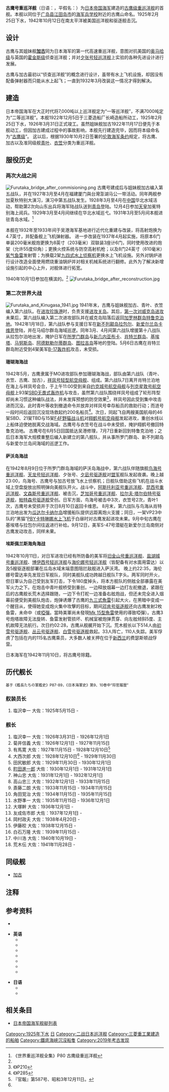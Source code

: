 {{expand|time=2015-12-12T08:53:07+00:00}}

{{军舰模板
|名称= 古鹰 [[File:Naval_Ensign_of_Japan.svg|30px]]<br /><small>{{lang|ja|ふるたか}}</small>
|图片= [[File:Japanese_cruiser_Furutaka.jpg|300px]]
|照片說明= 古鹰1926年状态
|舰种= 重巡洋舰
|舰名= 古鹰
|拥有国= [[File:Merchant_flag_of_Japan_(1870).svg|25px]][[日本帝国|日本帝国]]
|舰级= [[古鹰级重巡洋舰|古鹰级重巡洋舰]]
|制造= [[三菱重工|三菱造船厂]]长崎造船所
|下定= 1922年6月
|动工= 1922年12月5日
|下水= 1925年2月25日
|服役= 1926年3月31日
|结局= 1942年10月12日在[[埃斯佩兰斯海角海战|埃斯佩兰斯海角海战]]中与美舰队交战战沉
|除籍= 1942年11月10日
|排水= 新造时 → 改装后（下同）<br />标准7,950[[标准排水量|吨]] → 8,700吨<br />公试9,544吨 → 10,630吨
|长度= 181.166米
|全宽= 16.55米 → 16.926米
|吃水= 5.56米 → 5.61米
|锅炉= 舰本式重油专烧锅炉10座、同型优煤混烧2座 → 舰本式重油专烧锅炉10座
|引擎= 三菱帕森斯式变速蒸汽轮机4座4轴推进
|出力= 102,000马力 → 103,340马力（公试成绩）
|极速= 34.6节（公试成绩） → 32.95节（公试成绩）
|续航航= 7,000海里/14节
|乘员= 627人 → 639人
|舰载机= 1架[[九O式二号水上侦察机|九O式二号水上侦察机]] → 2架[[九四式水上侦察机|九四式水上侦察机]]
|装备= '''新造时'''：<br />200mm單裝艦砲6座<br />80mm單裝高角砲4座<br />13mm連裝機槍8挺<br />610mm連裝魚雷發射管6座<br />八年式魚雷24枚
'''改装后'''：<br />203mm連裝艦砲3座<br />120mm單裝高角砲4座<br />13mm連裝機槍2挺<br />25mm連裝機槍10挺<br />610mm四連裝魚雷發射管2座<br />九三式[[氧气鱼雷|氧气鱼雷]]16枚
|裝甲= 主装甲带76毫米<br />甲板32~36毫米<br />主炮25毫米
}}

'''古鹰号重巡洋舰'''（日语：{{lang|ja|古鷹}}，平假名：{{lang|ja|ふるたか}}）为[[日本帝国海军|日本帝国海军]]建造的[[古鹰级重巡洋舰|古鹰级重巡洋舰]]的首舰。本舰以同位于[[广岛县|广岛县]][[江田岛市|江田岛市]]的[[海军兵学校|海军兵学校]]附近的古鹰山命名。1925年2月25日下水，1942年10月12日在南太平洋被美国巡洋舰和驱逐舰击沉。

== 设计 ==
古鹰与其姐妹舰'''[[加古号重巡洋舰|加古]]'''同为日本海军的第一代高速重巡洋舰，意图对抗美国的[[奥马哈级轻巡洋舰|奥马哈级]]与英国的[[霍金斯级轻巡洋舰|霍金斯级]]侦查巡洋舰；并对[[夕张号轻巡洋舰|夕张号轻巡洋舰]]上实验的各种先进设计进行发展。

古鹰与加古最初以“侦查巡洋舰”的概念进行设计，虽带有水上飞机设施，却因没有配备弹射器而只能从水上起飞；一直到1932年3月改装这一情况才得到解决。

== 建造 ==
日本帝国海军在大正时代将7,000吨以上巡洋舰定为“一等巡洋舰”，不满7000吨定为“二等巡洋舰”。本舰1922年12月5日于三菱造船厂长崎造船所动工，1925年2月25日下水，1926年3月31日正式竣工。虽然姐妹舰加古1922年11月17日便先于本舰动工，但因加古建成过程中的事故影响，本舰先行建造完毕，因而将本级命名为“[[古鹰级重巡洋舰|古鹰级]]”。
这以后，根据1930年10月2日签署的[[伦敦海军条约|伦敦海军条约]]规定，将古鹰、加古以及准同级舰[[青叶号重巡洋舰|青叶]]、[[衣笠号重巡洋舰|衣笠]]分类为重巡洋舰。

== 服役历史 ==
=== 两次大战之间 ===
[[File:Furutaka_bridge_after_commisioning.png|thumb]]
古鹰号建成后与姐妹舰加古编入第五战队，并在1927年3月至4月在福建厦门與台灣澎湖马公一带活动。同年两舰参加夏秋特别大演习，演习中第五战队发生{{link-ja|美保関事件|美保関事件|撞击事故}}。1928年3月至4月在[[中国|中国]]华北水域活动，帮助第2次向山东出兵将海军陆战队送到[[青岛|青岛]]登陆。12月4日参加[[天皇|天皇]]加冕特别海上阅兵。1929年3月至4月间继续在华北水域巡弋。1931年3月至5月间本舰进驻青岛水域。<ref name="世界重巡洋舰全集P80">《世界重巡洋舰全集》P80 古鹰级重巡洋舰</ref>

本舰在1932年至1933年间于吴港海军基地进行近代化重建与改装，将高射炮换为4.7英寸，并配备舰上飞机弹射器。
进一步改装在1937年4月起实施，将原本6门单装200毫米舰炮更换为8英寸（203毫米）双联装3座计6门，同时使用改进的炮架（允许55度仰角）；更换火控系统与防空高射机枪；以及8门24英寸（610毫米）[[九三式鱼雷|氧气鱼雷]]发射管；为换载2架[[九四式水上侦察机|九四式水上侦察机]]更换水上飞机设施。另外对锅炉进行设计改造全面使用燃烧重油锅炉并对相关机械系统进行翻修。此外为了解决新增设施引起的中心上升，对舰体进行拓宽。

1940年10月1日参加在横滨的{{link-ja|日本纪元2600年特别阅舰式|紀元二千六百年特別観艦式}}。<ref name="世界重巡洋舰全集P80" />
[[File:Furutaka_bridge_after_reconstruction.jpg|thumb]]

=== 第二次世界大战 ===
[[File:Furutaka_and_Kinugasa_1941.jpg|thumb]]
1941年末，古鹰与姐妹舰加古、青叶、衣笠编入第六战队。在[[珍珠港事件|进攻珍珠港]]时，负责支援[[关岛战役_(1941年)|进攻关岛]]。其后，[[威克岛战役|第一次对威克岛进攻]]未果后，第六战队编入第二次进攻部队并在威克岛陷落后返回[[加罗林群岛|加罗林群岛]][[特鲁克泊地|特鲁克泊地]]。1942年1月18日，第六战队参与支援日军在[[新不列颠岛|新不列颠岛]][[拉包尔|拉包尔]]、[[新爱尔兰岛|新爱尔兰岛]][[卡维恩|卡维恩]]登陆，并在马绍尔群岛海域巡逻。同年3月、4月间第六战队增援第十八战队从拉包尔泊地出发，掩护日军在[[所罗门群岛|所罗门群岛]]与[[新几内亚|新几内亚]][[布卡_(巴布亚新几内亚)|布卡]]、[[肖特兰群岛|肖特兰群岛]]、[[基埃塔|基埃塔]]、[[马努斯岛|马努斯岛]]、[[阿德默勒尔蒂群岛|阿德默勒尔蒂群岛]]、[[图拉吉岛|图拉吉岛]]等地的登陆。5月6日古鹰在肖特兰群岛附近受到4架美军[[B-17轰炸机|B-17轰炸机]]攻击，未受损。

==== 珊瑚海海战 ====
{{main|珊瑚海海战}}
1942年5月，古鹰隶属于MO进攻部队参加珊瑚海海战，部队由第六战队（青叶、衣笠、古鹰、加古），[[祥凤号航空母舰|祥凤号轻型航空母舰]]、{{link-jp|涟号驱逐舰|漣_(吹雪型駆逐艦)}}组成。第六战队7日离开肖特兰泊地在海上与祥凤号会合，于上午11:00受到来自[[约克城号航空母舰_(CV-5)|约克城号航空母舰]]与[[列克星敦号航空母舰_(CV-2)|列克星敦号航空母舰]]上93架[[SBD轰炸机|SBD无畏式轰炸机]]与{{link-en|TBD毁灭者鱼雷攻击机|Douglas_TBD_Devastator}}攻击，虽然第六战队围绕祥凤号组成了轮形阵型却尚未习惯这种编队战法，并未发挥预想的防空效果<ref>《{{lang|ja|暁の珊瑚海}}》P210</ref>，祥凤号因此受到集中攻击进而沉没。此时青叶等收到撤退命令并放弃对祥凤号幸存船员的救助行动；而涟号一段时间后返回沉没现场救起约200名船员<ref>《{{lang|ja|戦史叢書49}}》P285</ref>。次日，同起飞自两艘美国航母的46架SBD、21架TBD与15架[[F4F战斗机|F4F野猫战斗机]]对[[翔鹤号航空母舰|翔鹤号航空母舰]]发起进攻，重创水线以上船体迫使她脱离交战海域。古鹰号与衣笠号在战斗中未受损，掩护翔鹤号撤回特鲁克泊地。
古鹰号在6月5日回国抵达吴港修理，7月7日重新回到特鲁克泊地；之后日本海军大规模重整后编入新建立的第八舰队，并从事所罗门群岛、新不列颠岛与新爱尔兰岛间海域的巡逻工作。

==== 萨沃岛海战 ====
{{main|萨沃岛海战}}
在1942年8月9日位于所罗门群岛海域的萨沃岛海战中，第六战队伴随旗舰[[鸟海号重巡洋舰|鸟海号重巡洋舰]]、[[天龙号轻巡洋舰|天龙号轻巡洋舰]]、夕张号、[[夕凪號驅逐艦_(二代神風級驅逐艦)|夕凪号驱逐舰]]对[[盟军|盟军]]舰队发起夜袭。晚上越23:00，鸟海号、古鹰号与加古号放飞水上侦察机；日舰队借助这些飞机在战斗水域上空盘旋放出照明弹向美舰队开火。战斗中，[[阿斯托利亚号重巡洋舰|阿斯托利亚号重巡洋舰]]、[[昆西号重巡洋舰|昆西号重巡洋舰]]、[[文森斯号重巡洋舰|文森斯号重巡洋舰]]、{{Link-en|堪培拉号重巡洋舰 (D33)|HMAS Canberra (D33)|堪培拉号重巡洋舰}}被击沉，[[芝加哥号重巡洋舰|芝加哥号重巡洋舰]]、[[拉尔夫·塔尔伯特号驱逐舰|拉尔夫·塔尔伯特号驱逐舰]]，[[帕特森号驱逐舰|帕特森号驱逐舰]]受创。日军方面，鸟海号被击中3次，衣笠号2次，青叶1次，古鹰号未受损并于次日8月10日返回卡维恩。
8月末，第六战队与鸟海从肖特兰泊地出发为[[瓜达尔卡纳尔岛|瓜达尔卡纳尔岛]]增援船队提供远距离炮火支援；同日，一架VP23中队的“黑猫”[[PBY卡特琳娜水上飞机|PBY卡特琳娜水上飞机]]于白昼时对古鹰发起进攻未果。9月中旬古鹰在基埃塔与拉包尔间往返进行补给。9月12日，美军S-47号潜艇在新爱尔兰岛南侧对古鹰发动攻击，同样未果。

==== 埃斯佩兰斯海角海战 ====
{{main|埃斯佩兰斯海角海战}}
1942年10月11日，对日军进攻已经有所防备的美军将[[旧金山号重巡洋舰|旧金山号重巡洋舰]]、[[盐湖城号重巡洋舰|盐湖城号重巡洋舰]]、[[博伊西号轻巡洋舰|博伊西号轻巡洋舰]]与[[海伦娜号轻巡洋舰|海伦娜号轻巡洋舰]]（皆配备有对水面用雷达）以及5艘驱逐舰部署在瓜岛水域末端意图阻拦敌舰进入萨沃湾。
晚上约22:35，海伦娜号雷达率先发现日军舰队，同时美舰队成功跨越日舰队T字头。两军同时开火，但日軍认为自己受到友军打击，下令180度掉头，将本方舰队的侧舷全部暴露在美军火力之下。在炮击中青叶舰桥受到重创，一边释放烟幕一边打左舵撤退，紧跟在后的古鹰舰长荒木选择跟随，一边下令打舵一边准备右舷炮战，但还未完全进入烟幕前便受到美舰队炮击，炮弹诱爆了古鹰的[[九三式魚雷|九三式魚雷]]引起大火，在黑暗中变成一个醒目从，使得她变成炮火集中攻擊的目标，期间[[邓肯号驱逐舰|邓肯号驱逐舰]]还向古鹰发射2枚鱼雷，未命中（或[[啞彈|啞彈]]。當時美軍尚未發現[[Mk_15型魚雷|Mk 15型魚雷]]使用的{{le|6型雷管|Mark VI exploder}}導致啞彈）。古鹰3号炮塔故障无法旋转、鱼雷发射管损坏、机械室被炮弹贯穿、向左舷倾斜5度、主机故障无法航行。次日约02:28，古鹰从舰艉开始下沉。荒木舰长以下514人由[[初雪号驱逐舰_(吹雪型)|初雪号驱逐舰]]、[[丛云号驱逐舰_(吹雪型)|丛云号驱逐舰]]、[[白雪号驱逐舰_(吹雪型)|白雪号驱逐舰]]救起。33人阵亡，110人失踪。美军俘虏了包括在内的115名古鹰乘员，大多数人被关押在位于[[新西兰|新西兰]]的费瑟斯顿战俘营。

日本海军在1942年11月10日，将古鹰号除籍。

== 历代舰长 ==
<small>基于《艦長たちの軍艦史》P87-89，《日本海軍史》第9、10巻中“将官履歴”</small>
=== 舣装员长 ===
#塩沢幸一 大佐：1925年5月15日 -

=== 舰长 ===
#塩沢幸一 大佐：1926年3月31日 - 1926年12月1日
#菊井信義 大佐：1926年12月1日 - 1927年11月15日
#有馬寛 大佐：1927年11月15日 - 1928年12月10日<ref name=kp587>『官報』第587号、昭和3年12月11日。</ref>
#大西次郎 大佐：1928年12月10日<ref name=kp587/> - 1929年11月30日
#田尻敏郎 大佐：1929年11月30日 - 1930年12月1日
#[[町田進一郎|町田進一郎]] 大佐：1930年12月1日 - 1931年12月1日
#神山忠 大佐：1931年12月1日 - 1932年12月1日
#高山忠三 大佐：1932年12月1日 - 1933年11月15日
#斎藤二朗 大佐：1933年11月15日 - 1934年11月15日
#角田覚治 大佐：1934年11月15日 - 1935年11月15日
#水野準一 大佐：1935年11月15日 - 1936年12月1日
#大塚幹 大佐：1936年12月1日 -
#友成佐市郎 大佐：1937年12月1日 -
#岡村政夫 大佐：1938年4月20日 -
#伊藤皎 大佐：1938年12月15日 -
#白石万隆 大佐：1939年11月15日 -
#中川浩 大佐：1940年10月19日 -
#荒木伝 大佐：1941年11月28日 -

== 同级舰 ==

* [[加古号重巡洋舰|加古]]

== 注释 ==
<references />
== 参考资料 ==
* {{cite book |title = 《舰船知识2010增刊 世界重巡洋舰全集》|publisher = 舰船知识杂志社}}

* '''英语'''
**{{cite book | last = Brown | first = David | authorlink = | year = 1990 | title = Warship Losses of World War Two | publisher = Naval Institute Press | location = | isbn = 1-55750-914-X }}
**{{cite book | last = D'Albas | first = Andrieu | authorlink = | year = 1965 | title = Death of a Navy: Japanese Naval Action in World War II | publisher = Devin-Adair Pub | location = | isbn = 0-8159-5302-X }}
**{{cite book | last = Dull | first = Paul S. | authorlink = | year = 1978 | chapter = | title = A Battle History of the Imperial Japanese Navy, 1941-1945 | url = https://archive.org/details/battlehistoryofi0000dull | publisher = Naval Institute Press | location = | isbn = 0-87021-097-1 }}
**{{cite book | last = Howarth | first = Stephen | authorlink = | year = 1983 | title = The Fighting Ships of the Rising Sun: The drama of the Imperial Japanese Navy, 1895-1945 | publisher = Atheneum | location = | isbn = 0-689-11402-8 }}
**{{cite book | last = Jentsura | first = Hansgeorg | authorlink = | year = 1976 | chapter = | title = Warships of the Imperial Japanese Navy, 1869-1945 | publisher = Naval Institute Press | location = | isbn = 0-87021-893-X }}
**{{cite book | last = Lacroix | first = Eric | authorlink = |author2=Linton Wells | year = 1997 | chapter = | title = Japanese Cruisers of the Pacific War | publisher = Naval Institute Press | location = | isbn = 0-87021-311-3 }}
**{{cite book | last = Whitley | first = M.J. | authorlink = | year = 1995 | chapter = | title = Cruisers of World War Two: An International Encyclopedia | publisher = Naval Institute Press | location = | isbn = 1-55750-141-6 }}

* '''日语'''
** {{Cite book|author=森史朗|date=2009/11|title=暁の珊瑚海|publisher=文春文庫|isbn=978-4-16-777315-1}}
** {{Cite book|author=防衛庁防衛研修所戦史室|year=1971/09|title=戦史叢書49　南東方面海軍作戦(1)　{{small|ガ島奪還作戦開始まで}}|publisher=朝雲新聞社}}

== 相关条目 ==
*[[大日本帝国海军舰艇列表|日本帝国海军舰艇列表]]

{{DEFAULTSORT:Furutaka}}
{{日本重巡洋艦}}
[[Category:1925年下水|Category:1925年下水]]
[[Category:重巡洋舰|日]]
[[Category:二战日本巡洋舰|Category:二战日本巡洋舰]]
[[Category:三菱重工業建造的船舶|Category:三菱重工業建造的船舶]]
[[Category:鐵底海峽沉沒船隻|Category:鐵底海峽沉沒船隻]]
[[Category:2019年考古发现|Category:2019年考古发现]]